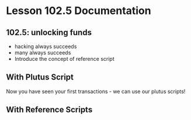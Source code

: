 # Lesson 102.5 Documentation

## 102.5: unlocking funds
- hacking always succeeds
- many always succeeds
- Introduce the concept of reference script

## With Plutus Script
Now you have seen your first transactions - we can use our plutus scripts!

## With Reference Scripts


